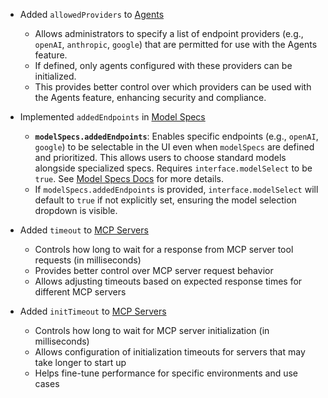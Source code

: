 - Added `allowedProviders` to [Agents](/docs/configuration/librechat_yaml/object_structure/agents)
  - Allows administrators to specify a list of endpoint providers (e.g., `openAI`, `anthropic`, `google`) that are permitted for use with the Agents feature.
  - If defined, only agents configured with these providers can be initialized.
  - This provides better control over which providers can be used with the Agents feature, enhancing security and compliance.

- Implemented `addedEndpoints` in [Model Specs](/docs/configuration/librechat_yaml/object_structure/model_specs)
  -   **`modelSpecs.addedEndpoints`**: Enables specific endpoints (e.g., `openAI`, `google`) to be selectable in the UI even when `modelSpecs` are defined and prioritized. This allows users to choose standard models alongside specialized specs. Requires `interface.modelSelect` to be `true`. See [Model Specs Docs](/docs/configuration/librechat_yaml/object_structure/model_specs#addedendpoints) for more details.
  -   If `modelSpecs.addedEndpoints` is provided, `interface.modelSelect` will default to `true` if not explicitly set, ensuring the model selection dropdown is visible.

- Added `timeout` to [MCP Servers](/docs/configuration/librechat_yaml/object_structure/mcp_servers)
  - Controls how long to wait for a response from MCP server tool requests (in milliseconds)
  - Provides better control over MCP server request behavior
  - Allows adjusting timeouts based on expected response times for different MCP servers

- Added `initTimeout` to [MCP Servers](/docs/configuration/librechat_yaml/object_structure/mcp_servers)
  - Controls how long to wait for MCP server initialization (in milliseconds)
  - Allows configuration of initialization timeouts for servers that may take longer to start up
  - Helps fine-tune performance for specific environments and use cases